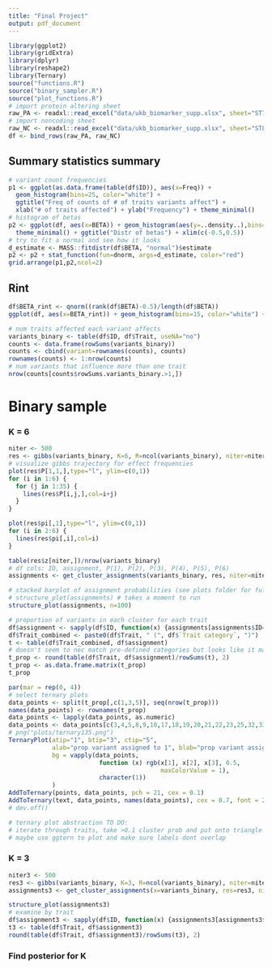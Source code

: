 ```yaml
---
title: "Final Project"
output: pdf_document
---
```


```r
library(ggplot2)
library(gridExtra)
library(dplyr)
library(reshape2)
library(Ternary)
source("functions.R")
source("binary_sampler.R")
source("plot_functions.R")
# import protein altering sheet
raw_PA <- readxl::read_excel("data/ukb_biomarker_supp.xlsx", sheet="ST7", skip=1)
# import noncoding sheet
raw_NC <- readxl::read_excel("data/ukb_biomarker_supp.xlsx", sheet="ST8", skip=1)
df <- bind_rows(raw_PA, raw_NC)
```

## Summary statistics summary
```r
# variant count frequencies
p1 <- ggplot(as.data.frame(table(df$ID)), aes(x=Freq)) + 
  geom_histogram(bins=25, color="white") + 
  ggtitle("Freq of counts of # of traits variants affect") + 
  xlab("# of traits affected") + ylab("Frequency") + theme_minimal()
# histogram of betas
p2 <- ggplot(df, aes(x=BETA)) + geom_histogram(aes(y=..density..),bins=100,color="white") + 
  theme_minimal() + ggtitle("Distr of betas") + xlim(c(-0.5,0.5))
# try to fit a normal and see how it looks
d_estimate <- MASS::fitdistr(df$BETA, "normal")$estimate 
p2 <- p2 + stat_function(fun=dnorm, args=d_estimate, color="red")
grid.arrange(p1,p2,ncol=2)
```

## Rint
```r
df$BETA_rint <- qnorm((rank(df$BETA)-0.5)/length(df$BETA))
ggplot(df, aes(x=BETA_rint)) + geom_histogram(bins=15, color="white") + theme_minimal() + ggtitle("PA")
```

```r
# num traits affected each variant affects
variants_binary <- table(df$ID, df$Trait, useNA="no")
counts <- data.frame(rowSums(variants_binary))
counts <- cbind(variant=rownames(counts), counts)
rownames(counts) <- 1:nrow(counts)
# num variants that influence more than one trait
nrow(counts[counts$rowSums.variants_binary.>1,])
```

# Binary sample

### K = 6
```r
niter <- 500
res <- gibbs(variants_binary, K=6, R=ncol(variants_binary), niter=niter)
# visualize gibbs trajectory for effect frequencies
plot(res$P[1,1,],type="l", ylim=c(0,1))
for (i in 1:6) {
  for (j in 1:35) {
    lines(res$P[i,j,],col=i+j)
  }
}
```
```r
plot(res$pi[,1],type="l", ylim=c(0,1))
for (i in 2:6) {
  lines(res$pi[,i],col=i)
}
```


```r
table(res$z[niter,])/nrow(variants_binary)
# df cols: ID, assignment, P(1), P(2), P(3), P(4), P(5), P(6)
assignments <- get_cluster_assignments(variants_binary, res, niter=niter)
```

```r
# stacked barplot of assignment probabilities (see plots folder for full plot)
# structure_plot(assignments) # takes a moment to run
structure_plot(assignments, n=100)
```

```r
# proportion of variants in each cluster for each trait
df$assignment <- sapply(df$ID, function(x) {assignments[assignments$ID==x, ]$assignment})
df$Trait_combined <- paste0(df$Trait, " (", df$`Trait category`, ")")
t <- table(df$Trait_combined, df$assignment)
# doesn't seem to nec match pre-defined categories but looks like it makes biological sense...
t_prop <- round(table(df$Trait, df$assignment)/rowSums(t), 2)
t_prop <- as.data.frame.matrix(t_prop)
t_prop
```

```r
par(mar = rep(0, 4))
# select ternary plots
data_points <- split(t_prop[,c(1,3,5)], seq(nrow(t_prop)))
names(data_points) <- rownames(t_prop)
data_points <- lapply(data_points, as.numeric)
data_points <- data_points[c(3,4,5,8,9,10,17,18,19,20,21,22,23,25,32,33)]
# png("plots/ternary135.png") 
TernaryPlot(atip="1", btip="3", ctip="5", 
            alab="prop variant assigned to 1", blab="prop variant assigned to 2", clab="prop variant assigned to 3",
            bg = vapply(data_points, 
                         function (x) rgb(x[1], x[2], x[3], 0.5,
                                          maxColorValue = 1),
                         character(1))
            )
AddToTernary(points, data_points, pch = 21, cex = 0.1)
AddToTernary(text, data_points, names(data_points), cex = 0.7, font = 2, col ="blue", srt=30)
# dev.off()

# ternary plot abstraction TO DO:
# iterate through traits, take >0.1 cluster prob and put onto triangle
# maybe use ggtern to plot and make sure labels dont overlap
```

### K = 3
```r
niter3 <- 500
res3 <- gibbs(variants_binary, K=3, R=ncol(variants_binary), niter=niter3)
assignments3 <- get_cluster_assignments(x=variants_binary, res=res3, niter=niter3)
```
```r
structure_plot(assignments3)
# examine by trait
df$assignment3 <- sapply(df$ID, function(x) {assignments3[assignments3$ID==x, ]$assignment})
t3 <- table(df$Trait, df$assignment3)
round(table(df$Trait, df$assignment3)/rowSums(t3), 2)
```



### Find posterior for K
```r

```


